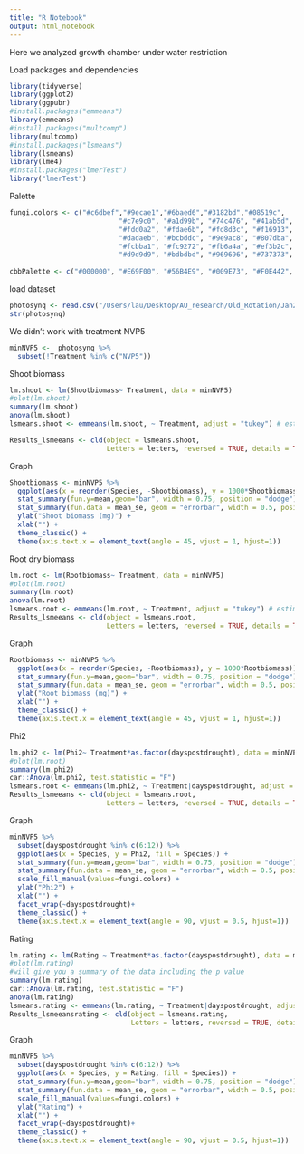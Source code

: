 ```yaml
---
title: "R Notebook"
output: html_notebook
---
```


Here we analyzed growth chamber under water restriction

Load packages and dependencies
```r
library(tidyverse)
library(ggplot2)
library(ggpubr)
#install.packages("emmeans")
library(emmeans)
#install.packages("multcomp")
library(multcomp)
#install.packages("lsmeans")
library(lsmeans)
library(lme4)
#install.packages("lmerTest")
library("lmerTest")
```

Palette
```r
fungi.colors <- c("#c6dbef","#9ecae1","#6baed6","#3182bd","#08519c",
                           "#c7e9c0", "#a1d99b", "#74c476", "#41ab5d", "#238b45", "#005a32",
                           "#fdd0a2", "#fdae6b", "#fd8d3c", "#f16913", "#d94801", "#8c2d04",
                           "#dadaeb", "#bcbddc", "#9e9ac8", "#807dba", "#6a51a3", "#4a1486",
                           "#fcbba1", "#fc9272", "#fb6a4a", "#ef3b2c", "#cb181d", "#99000d",
                           "#d9d9d9", "#bdbdbd", "#969696", "#737373", "#525252", "#252525")
                           
cbbPalette <- c("#000000", "#E69F00", "#56B4E9", "#009E73", "#F0E442", "#0072B2", "#D55E00", "#CC79A7")
```

load dataset
```r
photosynq <- read.csv("/Users/lau/Desktop/AU_research/Old_Rotation/Jan2022/Growthchamberexp/growthchamberalldata/growthchamberphotosinq05.01.22.csv", na.strings = "na")
str(photosynq)
```

We didn't work with treatment NVP5
```r
minNVP5 <-  photosynq %>%
  subset(!Treatment %in% c("NVP5"))
```


Shoot biomass
```r
lm.shoot <- lm(Shootbiomass~ Treatment, data = minNVP5)
#plot(lm.shoot)
summary(lm.shoot)
anova(lm.shoot)
lsmeans.shoot <- emmeans(lm.shoot, ~ Treatment, adjust = "tukey") # estimate lsmeans

Results_lsmeeans <- cld(object = lsmeans.shoot,
                        Letters = letters, reversed = TRUE, details = TRUE) # contrast with Tukey ajustment
```
Graph
```r
Shootbiomass <- minNVP5 %>%
  ggplot(aes(x = reorder(Species, -Shootbiomass), y = 1000*Shootbiomass)) +
  stat_summary(fun.y=mean,geom="bar", width = 0.75, position = "dodge") +
  stat_summary(fun.data = mean_se, geom = "errorbar", width = 0.5, position = "dodge") +
  ylab("Shoot biomass (mg)") +
  xlab("") +
  theme_classic() +
  theme(axis.text.x = element_text(angle = 45, vjust = 1, hjust=1))
```

Root dry biomass
```r
lm.root <- lm(Rootbiomass~ Treatment, data = minNVP5)
#plot(lm.root)
summary(lm.root)
anova(lm.root)
lsmeans.root <- emmeans(lm.root, ~ Treatment, adjust = "tukey") # estimate lsmeans
Results_lsmeeans <- cld(object = lsmeans.root,
                        Letters = letters, reversed = TRUE, details = TRUE) # contrast with Tukey ajustment
```
Graph
```r
Rootbiomass <- minNVP5 %>%
  ggplot(aes(x = reorder(Species, -Rootbiomass), y = 1000*Rootbiomass)) +
  stat_summary(fun.y=mean,geom="bar", width = 0.75, position = "dodge") +
  stat_summary(fun.data = mean_se, geom = "errorbar", width = 0.5, position = "dodge") +
  ylab("Root biomass (mg)") +
  xlab("") +
  theme_classic() +
  theme(axis.text.x = element_text(angle = 45, vjust = 1, hjust=1))
```

Phi2
```r
lm.phi2 <- lm(Phi2~ Treatment*as.factor(dayspostdrought), data = minNVP5)
#plot(lm.root)
summary(lm.phi2)
car::Anova(lm.phi2, test.statistic = "F")
lsmeans.root <- emmeans(lm.phi2, ~ Treatment|dayspostdrought, adjust = "tukey") # estimate lsmeans
Results_lsmeeans <- cld(object = lsmeans.root,
                        Letters = letters, reversed = TRUE, details = TRUE) # contrast with Tukey ajustment
```
Graph
```r
minNVP5 %>%
  subset(dayspostdrought %in% c(6:12)) %>%
  ggplot(aes(x = Species, y = Phi2, fill = Species)) +
  stat_summary(fun.y=mean,geom="bar", width = 0.75, position = "dodge") +
  stat_summary(fun.data = mean_se, geom = "errorbar", width = 0.5, position = "dodge") +
  scale_fill_manual(values=fungi.colors) +
  ylab("Phi2") +
  xlab("") +
  facet_wrap(~dayspostdrought)+
  theme_classic() +
  theme(axis.text.x = element_text(angle = 90, vjust = 0.5, hjust=1))
```

Rating
```r
lm.rating <- lm(Rating ~ Treatment*as.factor(dayspostdrought), data = minNVP5)
#plot(lm.rating)
#will give you a summary of the data including the p value
summary(lm.rating)
car::Anova(lm.rating, test.statistic = "F")
anova(lm.rating)
lsmeans.rating <- emmeans(lm.rating, ~ Treatment|dayspostdrought, adjust = "tukey") # estimate lsmeans
Results_lsmeeansrating <- cld(object = lsmeans.rating,
                              Letters = letters, reversed = TRUE, details = TRUE) # contrast with Tukey ajustment
```
Graph
```r
minNVP5 %>%
  subset(dayspostdrought %in% c(6:12)) %>%
  ggplot(aes(x = Species, y = Rating, fill = Species)) +
  stat_summary(fun.y=mean,geom="bar", width = 0.75, position = "dodge") +
  stat_summary(fun.data = mean_se, geom = "errorbar", width = 0.5, position = "dodge") +
  scale_fill_manual(values=fungi.colors) +
  ylab("Rating") +
  xlab("") +
  facet_wrap(~dayspostdrought)+
  theme_classic() +
  theme(axis.text.x = element_text(angle = 90, vjust = 0.5, hjust=1))
```




























































































































































